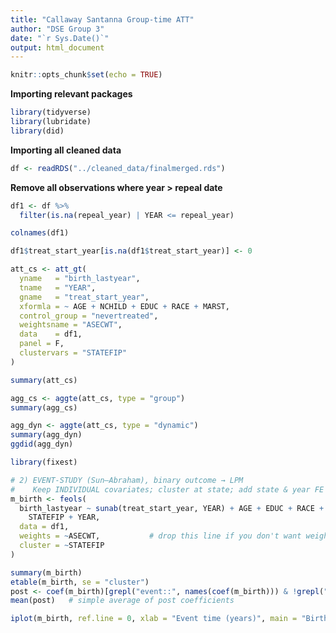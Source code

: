 ---
title: "Callaway Santanna Group-time ATT"
author: "DSE Group 3"
date: "`r Sys.Date()`"
output: html_document
---

```{r setup, include=FALSE}
knitr::opts_chunk$set(echo = TRUE)
```

**Importing relevant packages**
```{r, echo=TRUE, results='hide', message=FALSE, warning=FALSE}
library(tidyverse)
library(lubridate)
library(did)
```

**Importing all cleaned data**
```{r}
df <- readRDS("../cleaned_data/finalmerged.rds")
```

**Remove all observations where year > repeal date**
```{r}
df1 <- df %>%
  filter(is.na(repeal_year) | YEAR <= repeal_year)
```

```{r}
colnames(df1)
```


```{r}
df1$treat_start_year[is.na(df1$treat_start_year)] <- 0
```


```{r}
att_cs <- att_gt(
  yname   = "birth_lastyear",
  tname   = "YEAR",
  gname   = "treat_start_year",
  xformla = ~ AGE + NCHILD + EDUC + RACE + MARST,
  control_group = "nevertreated",
  weightsname = "ASECWT",
  data    = df1,
  panel = F,
  clustervars = "STATEFIP"
)
```
```{r}
summary(att_cs)
```

```{r}
agg_cs <- aggte(att_cs, type = "group")
summary(agg_cs)
```
```{r}
agg_dyn <- aggte(att_cs, type = "dynamic")
summary(agg_dyn)
ggdid(agg_dyn)
```
```{r}
library(fixest)   

# 2) EVENT-STUDY (Sun–Abraham), binary outcome → LPM
#    Keep INDIVIDUAL covariates; cluster at state; add state & year FE
m_birth <- feols(
  birth_lastyear ~ sunab(treat_start_year, YEAR) + AGE + EDUC + RACE + MARST |
    STATEFIP + YEAR,
  data = df1,
  weights = ~ASECWT,           # drop this line if you don't want weights
  cluster = ~STATEFIP
)

summary(m_birth)
etable(m_birth, se = "cluster")
post <- coef(m_birth)[grepl("event::", names(coef(m_birth))) & !grepl("event_\\-", names(coef(m_birth)))]
mean(post)   # simple average of post coefficients
```


```{r}
iplot(m_birth, ref.line = 0, xlab = "Event time (years)", main = "Births < 1 (SA event-study)")
```



